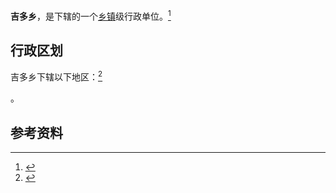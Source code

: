 {{中国乡级行政区|54/21/24/200/000}}

'''吉多乡'''，是{{PRC admin/fullname|54/21/24/200/000|3}}下辖的一个[[乡镇|乡镇]]级行政单位。<ref>{{PRC admin/ref sgc|{{PRC admin/parent|54/21/24/200/000}}}}</ref>

== 行政区划 ==

吉多乡下辖以下地区：<ref>{{PRC admin/ref sgc|54/21/24/200/000}}</ref>

{{PRC admin/children|54/21/24/200/000}}。

== 参考资料 ==

{{reflist}}

{{行政区划小作品}}
{{PRC admin/navcat|54/21/24/200/000}}